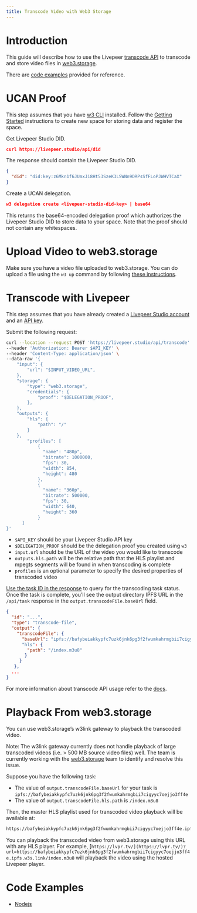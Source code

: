 ```yaml
---
title: Transcode Video with Web3 Storage
---
```


# Introduction

This guide will describe how to use the Livepeer [transcode API](https://www.notion.so/Transcode-API-Doc-b36b0c8c1a794e3b8edbf6a4fb1d49f5) to transcode and store video files in [web3.storage](http://web3.storage).

There are [code examples](https://www.notion.so/Transcoded-Video-Storage-and-Delivery-with-web3-storage-e396981adf074cca8af415403727adad) provided for reference.

# UCAN Proof

This step assumes that you have [w3 CLI](https://github.com/web3-storage/w3cli) installed. Follow the [Getting Started](https://github.com/web3-storage/w3cli#getting-started) instructions to create new space for storing data and register the space.

Get Livepeer Studio DID.

```json
curl https://livepeer.studio/api/did
```

The response should contain the Livepeer Studio DID.

```json
{
  "did": "did:key:z6Mkn1f6JUmxJi8Ht53SzeK3LSWNn9DRPsSfFLoPJWHVTCaX"
}
```

Create a UCAN delegation.

```json
w3 delegation create <livepeer-studio-did-key> | base64
```

This returns the base64-encoded delegation proof which authorizes the Livepeer Studio DID to store data to your space. Note that the proof should not contain any whitespaces.

# Upload Video to web3.storage

Make sure you have a video file uploaded to web3.storage. You can do upload a file using the `w3 up` command by following [these instructions](https://github.com/web3-storage/w3cli#w3-up-path-path).

# Transcode with Livepeer

This step assumes that you have already created a [Livepeer Studio account](https://livepeer.studio/) and an [API key](https://docs.livepeer.org/guides/developing/quickstart).

Submit the following request:

```bash
curl --location --request POST 'https://livepeer.studio/api/transcode' \
--header 'Authorization: Bearer $API_KEY' \
--header 'Content-Type: application/json' \
--data-raw '{
    "input": {
        "url": "$INPUT_VIDEO_URL",
    },
    "storage": {
        "type": "web3.storage",
        "credentials": {
            "proof": "$DELEGATION_PROOF",
        },
    },
    "outputs": {
        "hls": {
            "path": "/"
        }
    },
		"profiles": [
		    {
		      "name": "480p",
		      "bitrate": 1000000,
		      "fps": 30,
		      "width": 854,
		      "height": 480
		    },
		    {
		      "name": "360p",
		      "bitrate": 500000,
		      "fps": 30,
		      "width": 640,
		      "height": 360
		    }
	  ]
}'
```

- `$API_KEY` should be your Livepeer Studio API key
- `$DELEGATION_PROOF` should be the delegation proof you created using `w3`
- `input.url` should be the URL of the video you would like to transcode
- `outputs.hls.path` will be the relative path that the HLS playlist and mpegts segments will be found in when transcoding is complete
- `profiles` is an optional parameter to specify the desired properties of transcoded video

[Use the task ID in the response](https://www.notion.so/Transcode-API-Doc-b36b0c8c1a794e3b8edbf6a4fb1d49f5) to query for the transcoding task status. Once the task is complete, you’ll see the output directory IPFS URL in the `/api/task` response in the `output.transcodeFile.baseUrl` field.

```json
{
  "id": "...",
  "type": "transcode-file",
  "output": {
    "transcodeFile": {
      "baseUrl": "ipfs://bafybeiakkypfc7uzk6jnk6pg3f2fwumkahrmgbii7cigyyc7oejjo3ff4e"
      "hls": {
        "path": "/index.m3u8"
       }
     }
   },
  ...
}
```

For more information about transcode API usage refer to the [docs](https://www.notion.so/Transcode-API-Doc-b36b0c8c1a794e3b8edbf6a4fb1d49f5).

# Playback From web3.storage

You can use web3.storage’s w3link gateway to playback the transcoded video.

Note: The w3link gateway currently does not handle playback of large transcoded videos (i.e. > 500 MB source video files) well. The team is currently working with the [web3.storage](http://web3.storage) team to identify and resolve this issue.

Suppose you have the following task:

- The value of `output.transcodeFile.baseUrl` for your task is `ipfs://bafybeiakkypfc7uzk6jnk6pg3f2fwumkahrmgbii7cigyyc7oejjo3ff4e`
- The value of `output.transcodeFile.hls.path` is `/index.m3u8`

Then, the master HLS playlist used for transcoded video playback will be available at:

```bash
https://bafybeiakkypfc7uzk6jnk6pg3f2fwumkahrmgbii7cigyyc7oejjo3ff4e.ipfs.w3s.link/index.m3u8
```

You can playback the transcoded video from web3.storage using this URL with any HLS player. For example, [`https://lvpr.tv/](https://lvpr.tv/)?url=https://bafybeiakkypfc7uzk6jnk6pg3f2fwumkahrmgbii7cigyyc7oejjo3ff4e.ipfs.w3s.link/index.m3u8` will playback the video using the hosted Livepeer player.

# Code Examples

- [Nodejs](https://github.com/livepeer/web3storage-livepeer-nodejs-example)